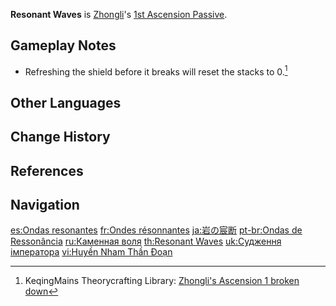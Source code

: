 {{Talent Infobox
|image         = Talent Resonant Waves.png
|character     = Zhongli
|type          = 1st Ascension Passive
|info          = When the [[Dominus Lapidis|Jade Shield]] takes DMG, it will Fortify:<ul><li>Fortified characters have 5% increased Shield Strength.</li></ul>Can stack up to 5 times, and lasts until the Jade Shield disappears.
|utility1      = Shield Improvement
}}
'''Resonant Waves''' is [[Zhongli]]'s [[1st Ascension Passive]].

==Gameplay Notes==
* Refreshing the shield before it breaks will reset the stacks to 0.<ref name="A1 Broken Down">KeqingMains Theorycrafting Library: [https://library.keqingmains.com/evidence/characters/geo/zhongli#zhongli-a1-has-no-negligible-icd Zhongli's Ascension 1 broken down]</ref>

==Other Languages==
{{Other Languages
|en      = Resonant Waves
|zhs     = 悬岩宸断
|zhs_rm  = Xuányán Chénduàn
|zht     = 懸岩宸斷
|zht_rm  = Xuányán Chénduàn
|zh_tl   = Precipice - The Emperor's Judgment
|zh_note = Perhaps {{zh|s=悬岩|t=懸岩|tl=precipice}} modifies both {{zh|宸||imperial}} and {{zh|s=断|t=斷|tl=to judge,}} indicating that Zhongli is the emperor of precipice (God of Geo) and he is solid as a rock.
|ja      = 岩の宸断
|ja_rm   = Iwa no Shindan<ref>YouTube: [https://youtu.be/UkJ07HvWVhE {{ja|チュートリアル動画　鍾離「贅沢な食饌」（ナレーション 津田健次郎ver.）}}]</ref>
|ja_tl   = The Emperor's Judgment of Rock
|ko      = 낭떠러지의 재결
|ko_rm   = Nangtteoreoji-ui Jaegyeol
|ko_tl   = Decision of Cliff
|es      = Ondas resonantes
|es_tl   = Resonant Waves
|fr      = Ondes résonnantes
|fr_tl   = Resonant Waves
|ru      = Каменная воля
|ru_tl   = Stony Will
|th      = Resonant Waves
|vi      = {{tt|Huyền Nham Thần Đoạn|懸岩宸斷}}
|vi_tl   = Precipice - The Emperor's Judgment{{Sino|vi}}
|de      = Wellenartige Ausbreitung
|de_tl   = Wave-like Expansion
|id      = Resonant Waves
|pt      = Ondas de Ressonância
|pt_tl   = Waves of Resonance
|tr      = Yankılanan Dalgalar
|tr_tl   = Resonant Waves
|it      = Onde risonanti
|it_tl   = Resonating Waves
}}

==Change History==
{{Change History|1.1}}

==References==
{{Reflist}}

==Navigation==
{{Talent Navbox|Zhongli}}

[[es:Ondas resonantes]]
[[fr:Ondes résonnantes]]
[[ja:岩の宸断]]
[[pt-br:Ondas de Ressonância]]
[[ru:Каменная воля]]
[[th:Resonant Waves]]
[[uk:Судження імператора]]
[[vi:Huyền Nham Thần Đoạn]]
